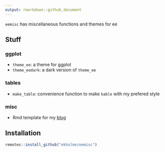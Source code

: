 ```yaml
---
output: rmarkdown::github_document
---
```


`eemisc` has miscellaneous functions and themes for ee

## Stuff

### ggplot

- `theme_ee`: a theme for ggplot
- `theme_eedark`: a dark version of `theme_ee`

### tables

- `make_table`: convenience function to make `kable` with my prefered style

### misc

- Rmd template for my [blog](www.ericekholm.com/blog/)

## Installation

```r
remotes::install_github("ekholme/eemisc")
```

